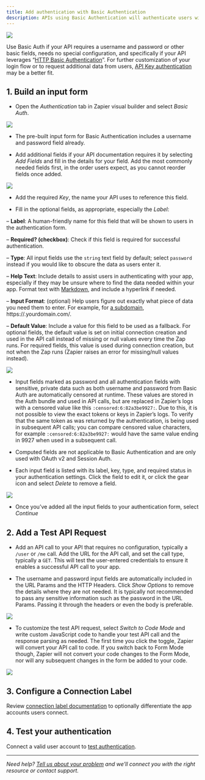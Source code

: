 ```yaml
---
title: Add authentication with Basic Authentication
description: APIs using Basic Authentication will authenticate users with a username and password. In your Zapier integration using Basic Auth, Zapier includes the username and password credentials in the API request bundle every time Zapier polls an API endpoint for new data or posts new data to an API endpoint.
---
```

<Frame caption="Example Basic Auth screen for users inside Zapier">
<img src="https://cdn.zapier.com/storage/photos/8987788036a5a70072c9e75c4911ff6a.png" /> </Frame>

Use Basic Auth if your API requires a username and password or other basic fields, needs no special configuration, and specifically if your API leverages “[HTTP Basic Authentication](https://en.wikipedia.org/wiki/Basic_access_authentication)”. For further customization of your login flow or to request additional data from users, [API Key authentication](https://platform.zapier.com/docs/apikey) may be a better fit.

## 1\. Build an input form

*   Open the _Authentication_ tab in Zapier visual builder and select _Basic Auth_.
<Frame>
<img src="/images/a8f5698b7c1fd2556eb6b6dc0a983155.png" /> </Frame>

*   The pre-built input form for Basic Authentication includes a username and password field already.

*   Add additional fields if your API documentation requires it by selecting _Add Fields_ and fill in the details for your field. Add the most commonly needed fields first, in the order users expect, as you cannot reorder fields once added.

<Frame>
<img src="/images/c17e6838cf27ed5704f561c75625864f.png" /> </Frame>

*   Add the required _Key_, the name your API uses to reference this field.

*   Fill in the optional fields, as appropriate, especially the _Label_:


– **Label**: A human-friendly name for this field that will be shown to users in the authentication form.

– **Required? (checkbox)**: Check if this field is required for successful authentication.

– **Type**: All input fields use the `string` text field by default; select `password` instead if you would like to obscure the data as users enter it.

– **Help Text**: Include details to assist users in authenticating with your app, especially if they may be unsure where to find the data needed within your app. Format text with [Markdown](https://zapier.com/blog/beginner-ultimate-guide-markdown/), and include a hyperlink if needed.

– **Input Format**: (optional) Help users figure out exactly what piece of data you need them to enter. For example, for [a subdomain](/build/subdomain-validation), https://.yourdomain.com/.

– **Default Value**: Include a value for this field to be used as a fallback. For optional fields, the default value is set on initial connection creation and used in the API call instead of missing or null values every time the Zap runs. For required fields, this value is used during connection creation, but not when the Zap runs (Zapier raises an error for missing/null values instead).
<Frame>
<img src="/images/f4346b3456ea0080862db2eae7108050.png" /> </Frame>

*   Input fields marked as password and all authentication fields with sensitive, private data such as both username and password from Basic Auth are automatically censored at runtime. These values are stored in the Auth bundle and used in API calls, but are replaced in Zapier’s logs with a censored value like this `:censored:6:82a3be9927:`. Due to this, it is not possible to view the exact tokens or keys in Zapier’s logs. To verify that the same token as was returned by the authentication, is being used in subsequent API calls; you can compare censored value characters, for example `:censored:6:82a3be9927:` would have the same value ending in 9927 when used in a subsequent call.

*   Computed fields are not applicable to Basic Authentication and are only used with OAuth v2 and Session Auth.

*   Each input field is listed with its label, key, type, and required status in your authentication settings. Click the field to edit it, or click the gear icon and select _Delete_ to remove a field.
<Frame>
<img src="/images/a207e9be179e401dadfa9d5422e4df5c.png" /> </Frame>

*   Once you’ve added all the input fields to your authentication form, select _Continue_

## 2\. Add a Test API Request

*   Add an API call to your API that requires no configuration, typically a `/user` or `/me` call. Add the URL for the API call, and set the call type, typically a `GET`. This will test the user-entered credentials to ensure it enables a successful API call to your app.

*   The username and password input fields are automatically included in the URL Params and the HTTP Headers. Click _Show Options_ to remove the details where they are not needed. It is typically not recommended to pass any sensitive information such as the password in the URL Params. Passing it through the headers or even the body is preferable.

<Frame>
<img src="/images/a910a8114e18b545a93bf1e2e735e5a1.png" /> </Frame>

*   To customize the test API request, select _Switch to Code Mode_ and write custom JavaScript code to handle your test API call and the response parsing as needed. The first time you click the toggle, Zapier will convert your API call to code. If you switch back to Form Mode though, Zapier will not convert your code changes to the Form Mode, nor will any subsequent changes in the form be added to your code.
<Frame>
<img src="/images/6ec17f1acd3def0addad6dfc9167acec.png" /> </Frame>

## 3\. Configure a Connection Label

Review [connection label documentation](/build/connection-label) to optionally differentiate the app accounts users connect.

## 4\. Test your authentication

Connect a valid user account to [test authentication](/build/test-auth).

- - -

_Need help? [Tell us about your problem](https://developer.zapier.com/contact) and we’ll connect you with the right resource or contact support._
